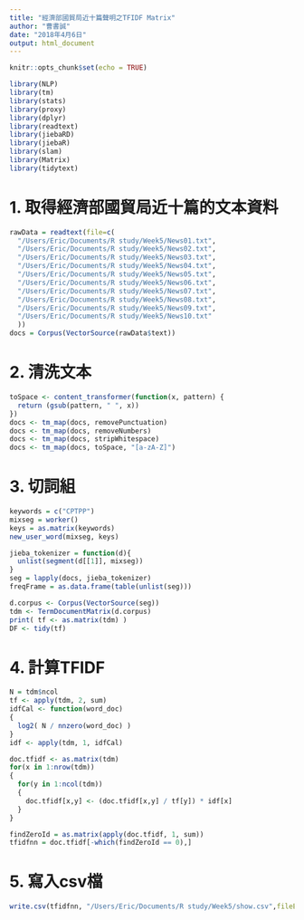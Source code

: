 ```yaml
---
title: "經濟部國貿局近十篇聲明之TFIDF Matrix"
author: "曹書誠"
date: "2018年4月6日"
output: html_document
---
```


```r
knitr::opts_chunk$set(echo = TRUE)
```

```r
library(NLP)
library(tm)
library(stats)
library(proxy)
library(dplyr)
library(readtext)
library(jiebaRD)
library(jiebaR)
library(slam)
library(Matrix)
library(tidytext)
```

# 1. 取得經濟部國貿局近十篇的文本資料

```r
rawData = readtext(file=c(
  "/Users/Eric/Documents/R study/Week5/News01.txt",
  "/Users/Eric/Documents/R study/Week5/News02.txt",
  "/Users/Eric/Documents/R study/Week5/News03.txt",
  "/Users/Eric/Documents/R study/Week5/News04.txt",
  "/Users/Eric/Documents/R study/Week5/News05.txt",
  "/Users/Eric/Documents/R study/Week5/News06.txt",
  "/Users/Eric/Documents/R study/Week5/News07.txt",
  "/Users/Eric/Documents/R study/Week5/News08.txt",
  "/Users/Eric/Documents/R study/Week5/News09.txt",
  "/Users/Eric/Documents/R study/Week5/News10.txt"
  ))
docs = Corpus(VectorSource(rawData$text))
```

# 2. 清洗文本

```r
toSpace <- content_transformer(function(x, pattern) {
  return (gsub(pattern, " ", x))
})
docs <- tm_map(docs, removePunctuation)
docs <- tm_map(docs, removeNumbers)
docs <- tm_map(docs, stripWhitespace)
docs <- tm_map(docs, toSpace, "[a-zA-Z]")
```

# 3. 切詞組

```r
keywords = c("CPTPP")
mixseg = worker()
keys = as.matrix(keywords)
new_user_word(mixseg, keys)

jieba_tokenizer = function(d){
  unlist(segment(d[[1]], mixseg))
}
seg = lapply(docs, jieba_tokenizer)
freqFrame = as.data.frame(table(unlist(seg)))

d.corpus <- Corpus(VectorSource(seg))
tdm <- TermDocumentMatrix(d.corpus)
print( tf <- as.matrix(tdm) )
DF <- tidy(tf)
```

# 4. 計算TFIDF

```r
N = tdm$ncol
tf <- apply(tdm, 2, sum)
idfCal <- function(word_doc)
{ 
  log2( N / nnzero(word_doc) ) 
}
idf <- apply(tdm, 1, idfCal)

doc.tfidf <- as.matrix(tdm)
for(x in 1:nrow(tdm))
{
  for(y in 1:ncol(tdm))
  {
    doc.tfidf[x,y] <- (doc.tfidf[x,y] / tf[y]) * idf[x]
  }
}

findZeroId = as.matrix(apply(doc.tfidf, 1, sum))
tfidfnn = doc.tfidf[-which(findZeroId == 0),]
```

# 5. 寫入csv檔

```r
write.csv(tfidfnn, "/Users/Eric/Documents/R study/Week5/show.csv",fileEncoding ="UTF-8")
```

